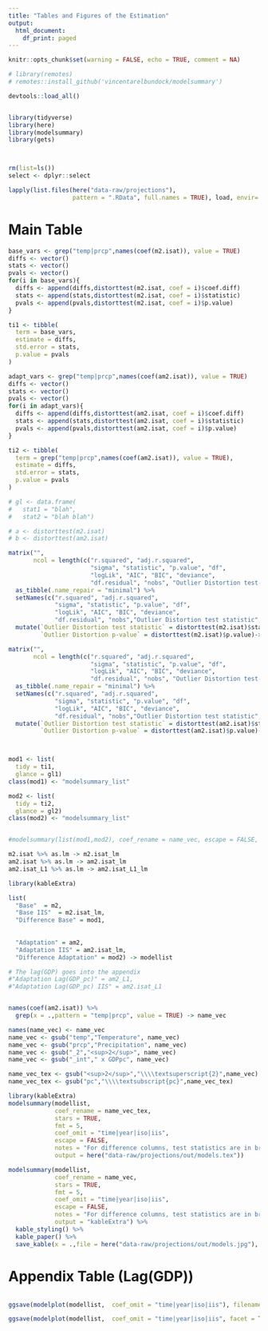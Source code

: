 ```yaml
---
title: "Tables and Figures of the Estimation"
output:
  html_document:
    df_print: paged
---
```


```r
knitr::opts_chunk$set(warning = FALSE, echo = TRUE, comment = NA)
```

```r
# library(remotes)
# remotes::install_github('vincentarelbundock/modelsummary')

devtools::load_all()


library(tidyverse)
library(here)
library(modelsummary)  
library(gets)



rm(list=ls())
select <- dplyr::select
```


```r
lapply(list.files(here("data-raw/projections"),
                  pattern = ".RData", full.names = TRUE), load, envir=.GlobalEnv)
```


# Main Table

```r
base_vars <- grep("temp|prcp",names(coef(m2.isat)), value = TRUE)
diffs <- vector()
stats <- vector()
pvals <- vector()
for(i in base_vars){
  diffs <- append(diffs,distorttest(m2.isat, coef = i)$coef.diff)
  stats <- append(stats,distorttest(m2.isat, coef = i)$statistic)
  pvals <- append(pvals,distorttest(m2.isat, coef = i)$p.value)
}

ti1 <- tibble(
  term = base_vars,
  estimate = diffs,
  std.error = stats,
  p.value = pvals
)

adapt_vars <- grep("temp|prcp",names(coef(am2.isat)), value = TRUE)
diffs <- vector()
stats <- vector()
pvals <- vector()
for(i in adapt_vars){
  diffs <- append(diffs,distorttest(am2.isat, coef = i)$coef.diff)
  stats <- append(stats,distorttest(am2.isat, coef = i)$statistic)
  pvals <- append(pvals,distorttest(am2.isat, coef = i)$p.value)
}

ti2 <- tibble(
  term = grep("temp|prcp",names(coef(am2.isat)), value = TRUE),
  estimate = diffs,
  std.error = stats,
  p.value = pvals
)
```


```r
# gl <- data.frame(
#   stat1 = "blah",
#   stat2 = "blah blah")

# a <- distorttest(m2.isat)
# b <- distorttest(am2.isat)

matrix("",
       ncol = length(c("r.squared", "adj.r.squared", 
                       "sigma", "statistic", "p.value", "df", 
                       "logLik", "AIC", "BIC", "deviance", 
                       "df.residual", "nobs", "Outlier Distortion test-stat", "Outlier Distortion p-value"))) %>% 
  as_tibble(.name_repair = "minimal") %>% 
  setNames(c("r.squared", "adj.r.squared", 
             "sigma", "statistic", "p.value", "df", 
             "logLik", "AIC", "BIC", "deviance", 
             "df.residual", "nobs","Outlier Distortion test statistic", "Outlier Distortion p-value")) %>% 
  mutate(`Outlier Distortion test statistic` = distorttest(m2.isat)$statistic,
         `Outlier Distortion p-value` = distorttest(m2.isat)$p.value)-> gl1

matrix("",
       ncol = length(c("r.squared", "adj.r.squared", 
                       "sigma", "statistic", "p.value", "df", 
                       "logLik", "AIC", "BIC", "deviance", 
                       "df.residual", "nobs", "Outlier Distortion test-stat", "Outlier Distortion p-value"))) %>% 
  as_tibble(.name_repair = "minimal") %>% 
  setNames(c("r.squared", "adj.r.squared", 
             "sigma", "statistic", "p.value", "df", 
             "logLik", "AIC", "BIC", "deviance", 
             "df.residual", "nobs","Outlier Distortion test statistic", "Outlier Distortion p-value")) %>% 
  mutate(`Outlier Distortion test statistic` = distorttest(am2.isat)$statistic,
         `Outlier Distortion p-value` = distorttest(am2.isat)$p.value)-> gl2



mod1 <- list(
  tidy = ti1,
  glance = gl1)
class(mod1) <- "modelsummary_list"

mod2 <- list(
  tidy = ti2,
  glance = gl2)
class(mod2) <- "modelsummary_list"


#modelsummary(list(mod1,mod2), coef_rename = name_vec, escape = FALSE, stars = TRUE)

```




```r
m2.isat %>% as.lm -> m2.isat_lm
am2.isat %>% as.lm -> am2.isat_lm
am2.isat_L1 %>% as.lm -> am2.isat_L1_lm
```






```r
library(kableExtra)

list(
  "Base"  = m2,
  "Base IIS"  = m2.isat_lm,
  "Difference Base" = mod1,
  
  
  "Adaptation" = am2, 
  "Adaptation IIS" = am2.isat_lm,
  "Difference Adaptation" = mod2) -> modellist

# The lag(GDP) goes into the appendix  
#"Adaptation Lag(GDP_pc)" = am2_L1, 
#"Adaptation Lag(GDP_pc) IIS" = am2.isat_L1


names(coef(am2.isat)) %>% 
  grep(x = .,pattern = "temp|prcp", value = TRUE) -> name_vec

names(name_vec) <- name_vec
name_vec <- gsub("temp","Temperature", name_vec)
name_vec <- gsub("prcp","Precipitation", name_vec)
name_vec <- gsub("_2","<sup>2</sup>", name_vec)
name_vec <- gsub("_int"," x GDPpc", name_vec)

name_vec_tex <- gsub("<sup>2</sup>","\\\\textsuperscript{2}",name_vec)
name_vec_tex <- gsub("pc","\\\\textsubscript{pc}",name_vec_tex)

```


```r
library(kableExtra)
modelsummary(modellist,
             coef_rename = name_vec_tex,
             stars = TRUE, 
             fmt = 5,
             coef_omit = "time|year|iso|iis", 
             escape = FALSE, 
             notes = "For difference columns, test statistics are in brackets. Standard Errors in brackets of the other columns.",
             output = here("data-raw/projections/out/models.tex"))

modelsummary(modellist,
             coef_rename = name_vec,
             stars = TRUE, 
             fmt = 5,
             coef_omit = "time|year|iso|iis", 
             escape = FALSE, 
             notes = "For difference columns, test statistics are in brackets. Standard Errors in brackets of the other columns.",
             output = "kableExtra") %>% 
  kable_styling() %>% 
  kable_paper() %>% 
  save_kable(x = .,file = here("data-raw/projections/out/models.jpg"), zoom = 2) 
```






# Appendix Table (Lag(GDP))

```r

```





```r

ggsave(modelplot(modellist,  coef_omit = "time|year|iso|iis"), filename = here("data-raw/projections/out/coefficientplot.jpg"))

ggsave(modelplot(modellist,  coef_omit = "time|year|iso|iis", facet = TRUE), filename = here("data-raw/projections/out/coefficientplot_facet.jpg"))

```


